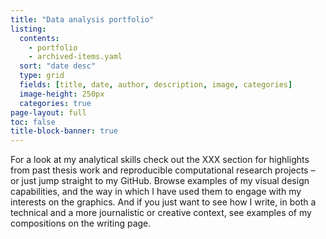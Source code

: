 ```yaml
---
title: "Data analysis portfolio"
listing:
  contents:
    - portfolio
    - archived-items.yaml
  sort: "date desc"
  type: grid
  fields: [title, date, author, description, image, categories]
  image-height: 250px
  categories: true
page-layout: full
toc: false
title-block-banner: true
---
```


For a look at my analytical skills check out the XXX section for highlights from past thesis work and reproducible computational research projects -- or just jump straight to my GitHub. Browse examples of my visual design capabilities, and the way in which I have used them to engage with my interests on the graphics. And if you just want to see how I write, in both a technical and a more journalistic or creative context, see examples of my compositions on the writing page.